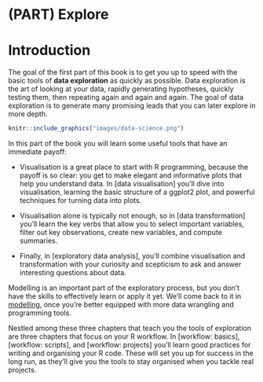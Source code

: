 # (PART) Explore {-}

# Introduction 

The goal of the first part of this book is to get you up to speed with the basic tools of __data exploration__ as quickly as possible. Data exploration is the art of looking at your data, rapidly generating hypotheses, quickly testing them, then repeating again and again and again. The goal of data exploration is to generate many promising leads that you can later explore in more depth.

```r
knitr::include_graphics("images/data-science.png")
```

In this part of the book you will learn some useful tools that have an immediate payoff: 

*   Visualisation is a great place to start with R programming, because the 
    payoff is so clear: you get to make elegant and informative plots that help 
    you understand data. In [data visualisation] you'll dive into visualisation, 
    learning the basic structure of a ggplot2 plot, and powerful techniques for 
    turning data into plots. 

*   Visualisation alone is typically not enough, so in [data transformation] 
    you'll learn the key verbs that allow you to select important variables, 
    filter out key observations, create new variables, and compute summaries.
  
*   Finally, in [exploratory data analysis], you'll combine visualisation and
    transformation with your curiosity and scepticism to ask and answer 
    interesting questions about data.

Modelling is an important part of the exploratory process, but you don't have the skills to effectively learn or apply it yet. We'll come back to it in [modelling](#model-intro), once you're better equipped with more data wrangling and programming tools.

Nestled among these three chapters that teach you the tools of exploration are three chapters that focus on your R workflow. In [workflow: basics], [workflow: scripts], and [workflow: projects] you'll learn good practices for writing and organising your R code. These will set you up for success in the long run, as they'll give you the tools to stay organised when you tackle real projects.
